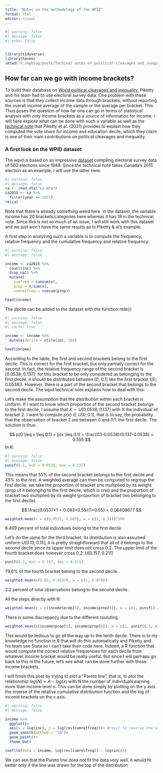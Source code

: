 ```yaml
---
title: "Notes on the methodology of the WPID"
format: html
editor: visual
---
```


```r
#| warning: false
#| message: false
#| echo: false


library(tidyverse)
library(haven)
setwd("F:/myblog/posts/Techinal notes of political cleavages and inequality")
```

## How far can we go with income brackets?

To build their database on [World political cleavages and inequality](https://wpid.world/), Piketty and his team had to use electoral survey data. One problem with these sources is that they collect income data through brackets, without reporting the overall income average of the sample or the average per bracket. This Thus poses the question of how far one can go in terms of statistical analysis with only income brackets as a source of information for income. I will here explore what can be done with such a variable as well as the [technical note](https://wid.world/document/building-the-world-political-cleavages-and-inequality-database-a-new-dataset-on-electoral-behaviors-in-50-democracies-1948-2020-world-inequality-lab-technical-note-2021-01/) that Piketty et al. (2021) provides to explain how they computed the vote share for income and education decile, which they claim is one of their main contributions on political cleavages and inequality.

### A first look on the WPID dataset

The wpid is based on an impressive [dataset](https://wpid.world/resources/en/zip/wpid-micro.zip) compiling electoral survey data of 500 elections since 1948. Since the technical note takes Canada's 2015 election as an example, I will use the latter here.

```r
#| warning: false
#| message: false
ca <- read_dta("ca.dta")
ca2015 <- ca %>% 
  filter(year == 2015)
rm(ca)
```

Note that there is already something weird here: in the dataset, the variable income has 20 brackets/categories here whereas it has 18 in the technical note. Since this is not so much of an issue, I will still work with this dataset and we just won't have the same results as in Piketty & al's example.

A first step in analyzing such a variable is to compute the frequency, relative frequency and the cumulative frequency and relative frequency:

```r
#| warning: false
#| message: false

income <- ca2015 %>% 
  count(inc) %>% 
  drop_na() %>% 
  mutate(
    cumfreq = cumsum(n),
    prop = n/sum(n),
    cumrelfreq = cumsum(prop))

head(income)
```

The decile can be added to the dataset with the function ntile():

```r
#| warning: false
#| message: false
#| cache: true

income <- income %>% 
  mutate(decile = ntile(inc, 10))

head(income)
```
According to the table, the first and second brackets belong to the first decile. This is correct for the first bracket, but only partially correct for the second. In fact, the relative frequency range of the second bracket is [0.0538; 0.137]; for this bracket to be only considered as belonging to the first decile, it should be distributed between [0; 0.1] like the first bracket ([0; 0.0538]). However, there is a part of the second bracket that belongs to the second decile. The wpid technical note explains how to deal with this: 

Let's make the assumption that the distribution within each bracket is uniform. If I want to know which proportion of the second bracket belongs to the first decile, I assume that $X \sim U[0.0538, 0.137]$ with X the individual of bracket 2. I want to compute $p(x) \in U[0;0.1]$, that is to say, the probability that the observation of bracket 2 are between 0 and 0.1: the first decile. The solution is thus:

$$
p(0 \leq x \leq 0.1) = p(x \leq 0.1) = \frac{0.1-0.0538}{0.137-0.0538} =  0.555
$$
In R:

```r
#| warning: false
#| message: false
punif(0.1, min = 0.0538, max = 0.137)
```
This means that 55% of the second bracket belongs to the first decile and 45% to the rest. A weighted average can then be computed to regroup the first decile: we take the proportion of bracket one multiplied by its weight (prop of it belonging to the first decile, which is one) and the proportion of bracket two multiplied by its weight (proportion of bracket two belonging to the first decile).

$$
\frac{0.0537*1 + 0.083*0.55}{1+0.55} = 0.06409677
$$
```r
weighted.mean(x = c(0.0537, 0.083), w = c(1, 0.55))*100
```

6.409 percent of total individuals belong to the first decile.



Let's do the same for the third bracket. Its distribution is also assumed uniform $U[0.13; 0.15]$, it is pretty straightforward that all of it belongs to the second decile since its upper limit does not cross 0.2. The upper limit of the fourth bracket does however cross 0.2: $U[0.157; 0.211]$

```r
punif(0.2, min = 0.157, max = 0.211)
```
79.6% of the fourth bracket belong to the second decile.

```r
weighted.mean(c(0.02, 0.0535), w = c(1, 0.079))
```
2.2 percent of total observations belong to the second decile.

All the steps directly with R:

```r
weighted.mean(x = c(income$prop[3], income$prop[4]), w = c(1, punif(0.2, min = income$cumrelfreq[3], max = income$cumrelfreq[4])))
```
There is some discrepancy due to the different rounding.


```r
weighted.mean(c(income$prop[5], income$prop[6]), w = c(1, punif(0.3, min = income$cumrelfreq[5], max = income$cumrelfreq[6])))
```

This would be tedious to go all the way up to the tenth decile. There is to my knowledge no function in R that will do this automatically and Piketty and his team use Stata so I can't take their code here. Indeed, a R function that would compute the correct relative frequencies for each decile from whatever income bracket would be really useful. But since I will perhaps go back to this in the future, let's see what can be done further with those income brackets. 

I will finish this post by trying to plot a "Pareto line", that is, to plot the relationship $log(N) = A - log(x)$ with N the number of individuals earning more than income level x. This can be done simply by plotting on the y axis the inverse of the relative cumulative distribution function and the log of income brackets on the x axis.

```r
#| warning: false
#| message: false

income %>% 
  ggplot()+
  aes(x = log(inc), y = log(rev(cumrelfreq)))+ #rev() to reverse the values to get the inverse of the relative cdf
  geom_smooth(method = "lm")+
  geom_point()+
  theme_bw()

coef(lm(data = income, log(rev(cumrelfreq)) ~ log(inc)))
```
We can see that the Pareto line does not fit the data very well, it would fit better only if the line was drawn for the top of the distribution


















